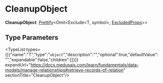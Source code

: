 
# CleanupObject

 **CleanupObject**: [Prettify](../../CommonTypes/types/types.CommonTypes.Prettify/page.mdx)&#60;Omit&#60;Exclude&#60;T, symbol&#62;, [ExcludedProps](../types.ExcludedProps/page.mdx)&#62;&#62;

## Type Parameters

<TypeList types={[{"name":"T","type":"`object`","description":"","optional":true,"defaultValue":"","expandable":false,"children":[]}]} expandUrl="https://docs.medusajs.com/learn/fundamentals/data-models/manage-relationships#retrieve-records-of-relation" sectionTitle="CleanupObject"/>
